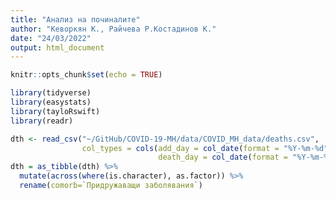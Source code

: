 ```yaml
---
title: "Анализ на починалите"
author: "Кеворкян К., Райчева Р.Костадинов К."
date: "24/03/2022"
output: html_document
---
```



```r
knitr::opts_chunk$set(echo = TRUE)
```

```r
library(tidyverse)
library(easystats)
library(tayloRswift)
library(readr)
```

```r
dth <- read_csv("~/GitHub/COVID-19-MH/data/COVID_MH_data/deaths.csv",
                col_types = cols(add_day = col_date(format = "%Y-%m-%d"),  
                                 death_day = col_date(format = "%Y-%m-%d")))
dth = as_tibble(dth) %>% 
  mutate(across(where(is.character), as.factor)) %>% 
  rename(comorb=`Придружаващи заболявания`)
```

